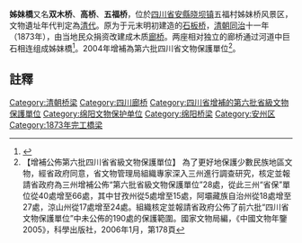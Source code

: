 {{msg:四川省文物保護單位
|名稱 = 姊妹橋
|編號 = 3
|圖片 = 
|級別 = S6A
|分類 = 
|時代 = 
|地点 = [[四川省|四川省]][[安縣|安縣]]
|坐標 =
|登錄 = 2004年
}}
'''姊妹橋'''又名'''双木桥'''、'''高桥'''、'''五福桥'''，位於[[四川省|四川省]][[安縣|安縣]][[晓坝镇|晓坝镇]]五福村姊妹桥风景区，文物遺址年代判定為[[清朝|清代]]。原为于元末明初建造的[[石板桥|石板桥]]，[[清朝|清朝]][[同治|同治]]十一年（1873年），由当地民众捐资改建成木质[[廊桥|廊桥]]。两座相对独立的廊桥通过河道中巨石相连组成姊妹橋<ref>{{Cite web |url=http://www.mysta.gov.cn/lyxw/gzdt/system/2013/08/7/000465391.html |title=安县：雨后的姊妹桥风景区风景更加迷人 |accessdate=2017-04-15 |author=陈泽军 |date=2013-08-07 |work= |publisher=绵阳市旅游局网站，来源：安县地管处陈泽军 |language=Zh-hans |archive-url=https://web.archive.org/web/20170415200629/http://www.mysta.gov.cn/lyxw/gzdt/system/2013/08/7/000465391.html |archive-date=2017-04-15 |dead-url=yes }}</ref>。2004年增補為第六批四川省文物保護單位<ref>【增補公佈第六批四川省省級文物保護單位】  為了更好地保護少數民族地區文物，經省政府同意，省文物管理局組織專家深入三州進行調查研究，核定並報請省政府為三州增補公佈“第六批省級文物保護單位”28處，從此三州“省保”單位從40處增至66處，其中甘孜州從5處增至15處，阿壩藏族自治州從18處增至27處，涼山州從17處增至24處。組織核定並報請省政府公佈了前六批“四川省文物保護單位”中未公佈的190處的保護範圍。國家文物局編，《中國文物年鑒2005》，科學出版社，2006年1月，第178頁</ref>。

==註釋==
{{reflist}}

{{文物保護單位小作品}}
{{绵阳市境内的四川省文物保护单位}}
[[Category:清朝桥梁|Category:清朝桥梁]]
[[Category:四川廊桥|Category:四川廊桥]]
[[Category:四川省增補的第六批省級文物保護單位|Category:四川省增補的第六批省級文物保護單位]]
[[Category:绵阳文物保护单位|Category:绵阳文物保护单位]]
[[Category:绵阳桥梁|Category:绵阳桥梁]]
[[Category:安州区|Category:安州区]]
[[Category:1873年完工橋梁|Category:1873年完工橋梁]]